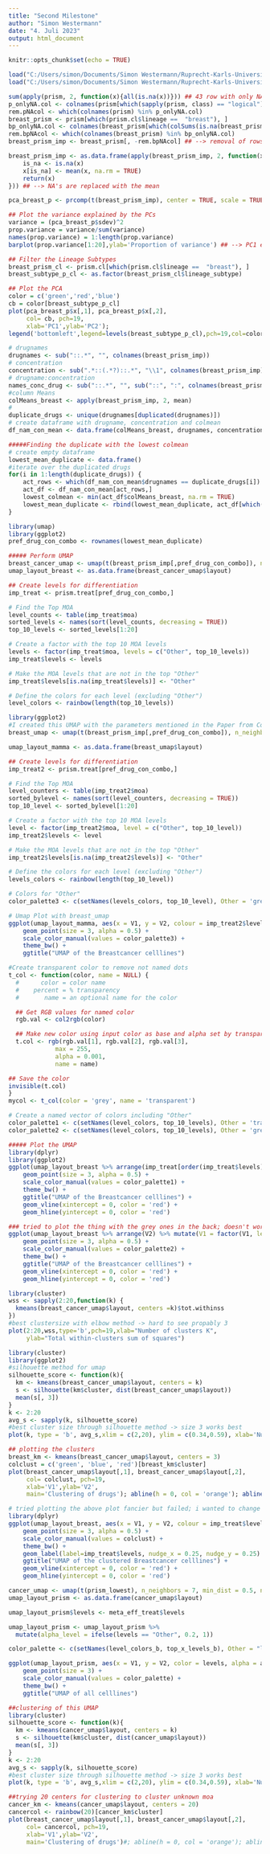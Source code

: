 ```yaml
---
title: "Second Milestone"
author: "Simon Westermann"
date: "4. Juli 2023"
output: html_document
---
```


```r
knitr::opts_chunk$set(echo = TRUE)
```

```r
load("C:/Users/simon/Documents/Simon Westermann/Ruprecht-Karls-Universität Heidelberg/Module/BioInfo/BioInfoProjekt/prism_datasets.rda")
load("C:/Users/simon/Documents/Simon Westermann/Ruprecht-Karls-Universität Heidelberg/Module/BioInfo/BioInfoProjekt/cellline_datasets.rda")
```

```r
sum(apply(prism, 2, function(x){all(is.na(x))})) ## 43 row with only NA`s
p_onlyNA.col <- colnames(prism[which(sapply(prism, class) == "logical")]) ## those rows with NA`s
rem.pNAcol <- which(colnames(prism) %in% p_onlyNA.col)
breast_prism <- prism[which(prism.cl$lineage ==  "breast"), ]
bp_onlyNA.col <- colnames(breast_prism[which(colSums(is.na(breast_prism)) == 22)]) 
rem.bpNAcol <- which(colnames(breast_prism) %in% bp_onlyNA.col)
breast_prism_imp <- breast_prism[, -rem.bpNAcol] ## --> removal of rows with just NA`s

breast_prism_imp <- as.data.frame(apply(breast_prism_imp, 2, function(x) {
    is_na <- is.na(x)
    x[is_na] <- mean(x, na.rm = TRUE)
    return(x)
})) ## --> NA's are replaced with the mean
```

```r
pca_breast_p <- prcomp(t(breast_prism_imp), center = TRUE, scale = TRUE)

## Plot the variance explained by the PCs
variance = (pca_breast_p$sdev)^2
prop.variance = variance/sum(variance)
names(prop.variance) = 1:length(prop.variance)
barplot(prop.variance[1:20],ylab='Proportion of variance') ## --> PC1 explains ~85% # --> PC2 explains ~2%

## Filter the Lineage Subtypes
breast_prism_cl <- prism.cl[which(prism.cl$lineage ==  "breast"), ]
breast_subtype_p_cl <- as.factor(breast_prism_cl$lineage_subtype)

## Plot the PCA
color = c('green','red','blue')
cb = color[breast_subtype_p_cl]
plot(pca_breast_p$x[,1], pca_breast_p$x[,2],
     col= cb, pch=19,
     xlab='PC1',ylab='PC2');
legend('bottomleft',legend=levels(breast_subtype_p_cl),pch=19,col=color)
```

```r
# drugnames
drugnames <- sub("::.*", "", colnames(breast_prism_imp))
# concentration
concentration <- sub(".*::(.*?)::.*", "\\1", colnames(breast_prism_imp))
# drugname:concentration 
names_conc_drug <- sub("::.*", "", sub("::", ":", colnames(breast_prism_imp))) ## --> no duplicates
#column Means
colMeans_breast <- apply(breast_prism_imp, 2, mean)
# 
duplicate_drugs <- unique(drugnames[duplicated(drugnames)])
# create dataframe with drugname, concentration and colmean
df_nam_con_mean <- data.frame(colMeans_breast, drugnames, concentration, names_conc_drug)

#####Finding the duplicate with the lowest colmean
# create empty dataframe
lowest_mean_duplicate <- data.frame()
#iterate over the duplicated drugs
for(i in 1:length(duplicate_drugs)) {
    act_rows <- which(df_nam_con_mean$drugnames == duplicate_drugs[i])
    act_df <- df_nam_con_mean[act_rows,]
    lowest_colmean <- min(act_df$colMeans_breast, na.rm = TRUE)
    lowest_mean_duplicate <- rbind(lowest_mean_duplicate, act_df[which(act_df$colMeans_breast == lowest_colmean),])
}

```

```r
library(umap)
library(ggplot2)
pref_drug_con_combo <- rownames(lowest_mean_duplicate)

##### Perform UMAP
breast_cancer_umap <- umap(t(breast_prism_imp[,pref_drug_con_combo]), n_neighbors = 15, n_components = 2) # <-- How many dimensions is best?
umap_layout_breast <- as.data.frame(breast_cancer_umap$layout)

## Create levels for differentiation
imp_treat <- prism.treat[pref_drug_con_combo,]

# Find the Top MOA 
level_counts <- table(imp_treat$moa)
sorted_levels <- names(sort(level_counts, decreasing = TRUE))
top_10_levels <- sorted_levels[1:20]

# Create a factor with the top 10 MOA levels
levels <- factor(imp_treat$moa, levels = c("Other", top_10_levels))
imp_treat$levels <- levels

# Make the MOA levels that are not in the top "Other"
imp_treat$levels[is.na(imp_treat$levels)] <- "Other"

# Define the colors for each level (excluding "Other")
level_colors <- rainbow(length(top_10_levels))


```


```r
library(ggplot2)
#I created this UMAP with the parameters mentioned in the Paper from Corsello
breast_umap <- umap(t(breast_prism_imp[,pref_drug_con_combo]), n_neighbors = 7, min_dist = 0.5, n_epochs = 200, n_components = 2)

umap_layout_mamma <- as.data.frame(breast_umap$layout)

## Create levels for differentiation
imp_treat2 <- prism.treat[pref_drug_con_combo,]

# Find the Top MOA 
level_counters <- table(imp_treat2$moa)
sorted_bylevel <- names(sort(level_counters, decreasing = TRUE))
top_10_level <- sorted_bylevel[1:20]

# Create a factor with the top 10 MOA levels
level <- factor(imp_treat2$moa, level = c("Other", top_10_level))
imp_treat2$levels <- level

# Make the MOA levels that are not in the top "Other"
imp_treat2$levels[is.na(imp_treat2$levels)] <- "Other"

# Define the colors for each level (excluding "Other")
levels_colors <- rainbow(length(top_10_level))

# Colors for "Other"
color_palette3 <- c(setNames(levels_colors, top_10_level), Other = 'grey')

# Umap Plot with breast_umap
ggplot(umap_layout_mamma, aes(x = V1, y = V2, colour = imp_treat2$levels)) +
    geom_point(size = 3, alpha = 0.5) +
    scale_color_manual(values = color_palette3) +
    theme_bw() +
    ggtitle("UMAP of the Breastcancer celllines")
```

```r
#Create transparent color to remove not named dots
t_col <- function(color, name = NULL) {
  #      color = color name
  #    percent = % transparency
  #       name = an optional name for the color

  ## Get RGB values for named color
  rgb.val <- col2rgb(color)

  ## Make new color using input color as base and alpha set by transparency
  t.col <- rgb(rgb.val[1], rgb.val[2], rgb.val[3],
             max = 255,
             alpha = 0.001,
             name = name)

## Save the color
invisible(t.col)
}
mycol <- t_col(color = 'grey', name = 'transparent')

# Create a named vector of colors including "Other"
color_palette1 <- c(setNames(level_colors, top_10_levels), Other = 'transparent')
color_palette2 <- c(setNames(level_colors, top_10_levels), Other = 'grey')
```

```r
##### Plot the UMAP
library(dplyr)
library(ggplot2)
ggplot(umap_layout_breast %>% arrange(imp_treat[order(imp_treat$levels), ]), aes(x = V1, y = V2, colour = imp_treat$levels)) +
    geom_point(size = 3, alpha = 0.5) +
    scale_color_manual(values = color_palette1) +
    theme_bw() +
    ggtitle("UMAP of the Breastcancer celllines") +
    geom_vline(xintercept = 0, color = 'red') +
    geom_hline(yintercept = 0, color = 'red')

### tried to plot the thing with the grey ones in the back; doesn't work
ggplot(umap_layout_breast %>% arrange(V2) %>% mutate(V1 = factor(V1, levels = imp_treat$levels)), aes(x = V1, y = V2, colour = imp_treat$levels)) +
    geom_point(size = 3, alpha = 0.5) +
    scale_color_manual(values = color_palette2) +
    theme_bw() +
    ggtitle("UMAP of the Breastcancer celllines") +
    geom_vline(xintercept = 0, color = 'red') +
    geom_hline(yintercept = 0, color = 'red')
```

```r
library(cluster)
wss <- sapply(2:20,function(k) { 
  kmeans(breast_cancer_umap$layout, centers =k)$tot.withinss
})
#best clustersize with elbow method -> hard to see propably 3
plot(2:20,wss,type='b',pch=19,xlab="Number of clusters K",
     ylab="Total within-clusters sum of squares")
```

```r
library(cluster)
library(ggplot2)
#silhouette method for umap
silhouette_score <- function(k){
  km <- kmeans(breast_cancer_umap$layout, centers = k)
  s <- silhouette(km$cluster, dist(breast_cancer_umap$layout))
  mean(s[, 3])
}
k <- 2:20
avg_s <- sapply(k, silhouette_score)
#best cluster size through silhouette method -> size 3 works best
plot(k, type = 'b', avg_s,xlim = c(2,20), ylim = c(0.34,0.59), xlab='Number of clusters', ylab='Average Silhouette Scores'); abline(h = max(avg_s), col = 'red')

## plotting the clusters
breast_km <- kmeans(breast_cancer_umap$layout, centers = 3)
colclust = c('green', 'blue', 'red')[breast_km$cluster] 
plot(breast_cancer_umap$layout[,1], breast_cancer_umap$layout[,2], 
     col= colclust, pch=19,
     xlab='V1',ylab='V2',
     main='Clustering of drugs'); abline(h = 0, col = 'orange'); abline(v = 0, col = 'orange')

# tried plotting the above plot fancier but failed; i wanted to change the colors of the dots to the clusters colors and add labels to the ones with names
library(dplyr)
ggplot(umap_layout_breast, aes(x = V1, y = V2, colour = imp_treat$levels)) +
    geom_point(size = 3, alpha = 0.5) +
    scale_color_manual(values = colclust) +
    theme_bw() +
    geom_label(label=imp_treat$levels, nudge_x = 0.25, nudge_y = 0.25)
    ggtitle("UMAP of the clustered Breastcancer celllines") +
    geom_vline(xintercept = 0, color = 'red') +
    geom_hline(yintercept = 0, color = 'red')
```

```r
cancer_umap <- umap(t(prism_lowest), n_neighbors = 7, min_dist = 0.5, n_epochs = 200, n_components = 2) 
umap_layout_prism <- as.data.frame(cancer_umap$layout)

umap_layout_prism$levels <- meta_eff_treat$levels

umap_layout_prism <- umap_layout_prism %>%
  mutate(alpha_level = ifelse(levels == "Other", 0.2, 1))

color_palette <- c(setNames(level_colors_b, top_x_levels_b), Other = "lightgray")

ggplot(umap_layout_prism, aes(x = V1, y = V2, color = levels, alpha = alpha_level)) +
    geom_point(size = 3) +
    scale_color_manual(values = color_palette) +
    theme_bw() +
    ggtitle("UMAP of all celllines")

##clustering of this UMAP
library(cluster)
silhouette_score <- function(k){
  km <- kmeans(cancer_umap$layout, centers = k)
  s <- silhouette(km$cluster, dist(cancer_umap$layout))
  mean(s[, 3])
}
k <- 2:20
avg_s <- sapply(k, silhouette_score)
#best cluster size through silhouette method -> size 3 works best
plot(k, type = 'b', avg_s,xlim = c(2,20), ylim = c(0.34,0.59), xlab='Number of clusters', ylab='Average Silhouette Scores'); abline(h = max(avg_s), col = 'red')

##trying 20 centers for clustering to cluster unknown moa
cancer_km <- kmeans(cancer_umap$layout, centers = 20)
cancercol <- rainbow(20)[cancer_km$cluster]
plot(breast_cancer_umap$layout[,1], breast_cancer_umap$layout[,2], 
     col= cancercol, pch=19,
     xlab='V1',ylab='V2',
     main='Clustering of drugs')#; abline(h = 0, col = 'orange'); abline(v = 0, col = 'orange')
```


